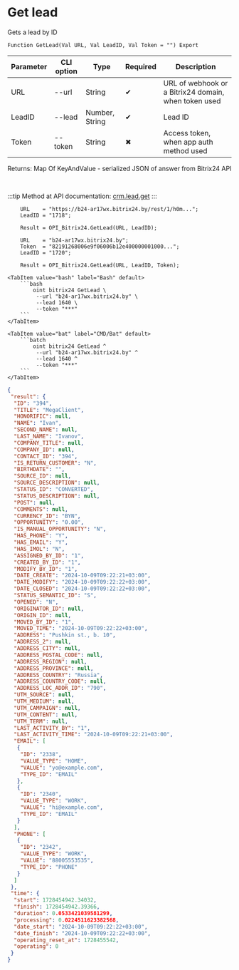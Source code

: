 ﻿---
sidebar_position: 3
---


# Get lead
 Gets a lead by ID



`Function GetLead(Val URL, Val LeadID, Val Token = "") Export`

  | Parameter | CLI option | Type | Required | Description |
  |-|-|-|-|-|
  | URL | --url | String | &#x2714; | URL of webhook or a Bitrix24 domain, when token used |
  | LeadID | --lead | Number, String | &#x2714; | Lead ID |
  | Token | --token | String | &#x2716; | Access token, when app auth method used |

  
  Returns:  Map Of KeyAndValue - serialized JSON of answer from Bitrix24 API

<br/>

:::tip
Method at API documentation: [crm.lead.get](https://dev.1c-bitrix.ru/rest_help/crm/leads/crm_lead_get.php)
:::
<br/>



```bsl title="1C:Enterprise/OneScript code example"
    URL    = "https://b24-ar17wx.bitrix24.by/rest/1/h0m...";
    LeadID = "1718";

    Result = OPI_Bitrix24.GetLead(URL, LeadID);

    URL    = "b24-ar17wx.bitrix24.by";
    Token  = "82191268006e9f06006b12e400000001000...";
    LeadID = "1720";

    Result = OPI_Bitrix24.GetLead(URL, LeadID, Token);
```
 

 <Tabs>
  
    <TabItem value="bash" label="Bash" default>
        ```bash
            oint bitrix24 GetLead \
             --url "b24-ar17wx.bitrix24.by" \
             --lead 1640 \
             --token "***"
        ```
    </TabItem>
  
    <TabItem value="bat" label="CMD/Bat" default>
        ```batch
            oint bitrix24 GetLead ^
             --url "b24-ar17wx.bitrix24.by" ^
             --lead 1640 ^
             --token "***"
        ```
    </TabItem>
</Tabs>


```json title="Result"
{
 "result": {
  "ID": "394",
  "TITLE": "MegaClient",
  "HONORIFIC": null,
  "NAME": "Ivan",
  "SECOND_NAME": null,
  "LAST_NAME": "Ivanov",
  "COMPANY_TITLE": null,
  "COMPANY_ID": null,
  "CONTACT_ID": "394",
  "IS_RETURN_CUSTOMER": "N",
  "BIRTHDATE": "",
  "SOURCE_ID": null,
  "SOURCE_DESCRIPTION": null,
  "STATUS_ID": "CONVERTED",
  "STATUS_DESCRIPTION": null,
  "POST": null,
  "COMMENTS": null,
  "CURRENCY_ID": "BYN",
  "OPPORTUNITY": "0.00",
  "IS_MANUAL_OPPORTUNITY": "N",
  "HAS_PHONE": "Y",
  "HAS_EMAIL": "Y",
  "HAS_IMOL": "N",
  "ASSIGNED_BY_ID": "1",
  "CREATED_BY_ID": "1",
  "MODIFY_BY_ID": "1",
  "DATE_CREATE": "2024-10-09T09:22:21+03:00",
  "DATE_MODIFY": "2024-10-09T09:22:22+03:00",
  "DATE_CLOSED": "2024-10-09T09:22:22+03:00",
  "STATUS_SEMANTIC_ID": "S",
  "OPENED": "N",
  "ORIGINATOR_ID": null,
  "ORIGIN_ID": null,
  "MOVED_BY_ID": "1",
  "MOVED_TIME": "2024-10-09T09:22:22+03:00",
  "ADDRESS": "Pushkin st., b. 10",
  "ADDRESS_2": null,
  "ADDRESS_CITY": null,
  "ADDRESS_POSTAL_CODE": null,
  "ADDRESS_REGION": null,
  "ADDRESS_PROVINCE": null,
  "ADDRESS_COUNTRY": "Russia",
  "ADDRESS_COUNTRY_CODE": null,
  "ADDRESS_LOC_ADDR_ID": "790",
  "UTM_SOURCE": null,
  "UTM_MEDIUM": null,
  "UTM_CAMPAIGN": null,
  "UTM_CONTENT": null,
  "UTM_TERM": null,
  "LAST_ACTIVITY_BY": "1",
  "LAST_ACTIVITY_TIME": "2024-10-09T09:22:21+03:00",
  "EMAIL": [
   {
    "ID": "2338",
    "VALUE_TYPE": "HOME",
    "VALUE": "yo@example.com",
    "TYPE_ID": "EMAIL"
   },
   {
    "ID": "2340",
    "VALUE_TYPE": "WORK",
    "VALUE": "hi@example.com",
    "TYPE_ID": "EMAIL"
   }
  ],
  "PHONE": [
   {
    "ID": "2342",
    "VALUE_TYPE": "WORK",
    "VALUE": "88005553535",
    "TYPE_ID": "PHONE"
   }
  ]
 },
 "time": {
  "start": 1728454942.34032,
  "finish": 1728454942.39366,
  "duration": 0.0533421039581299,
  "processing": 0.0224511623382568,
  "date_start": "2024-10-09T09:22:22+03:00",
  "date_finish": "2024-10-09T09:22:22+03:00",
  "operating_reset_at": 1728455542,
  "operating": 0
 }
}
```
